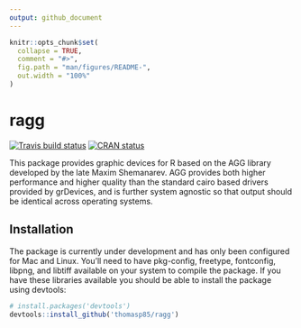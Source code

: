 ```yaml
---
output: github_document
---
```


<!-- README.md is generated from README.Rmd. Please edit that file -->

```r
knitr::opts_chunk$set(
  collapse = TRUE,
  comment = "#>",
  fig.path = "man/figures/README-",
  out.width = "100%"
)
```
# ragg

<!-- badges: start -->
[![Travis build status](https://travis-ci.org/thomasp85/ragg.svg?branch=master)](https://travis-ci.org/thomasp85/ragg)
[![CRAN status](https://www.r-pkg.org/badges/version/ragg)](https://cran.r-project.org/package=ragg)
<!-- badges: end -->

This package provides graphic devices for R based on the AGG library developed
by the late Maxim Shemanarev. AGG provides both higher performance and higher
quality than the standard cairo based drivers provided by grDevices, and is
further system agnostic so that output should be identical across operating
systems.

## Installation
The package is currently under development and has only been configured for
Mac and Linux. You'll need to have pkg-config, freetype, fontconfig, libpng, 
and libtiff available on your system to compile the package. If you have these
libraries available you should be able to install the package using devtools:

```r
# install.packages('devtools')
devtools::install_github('thomasp85/ragg')
```

